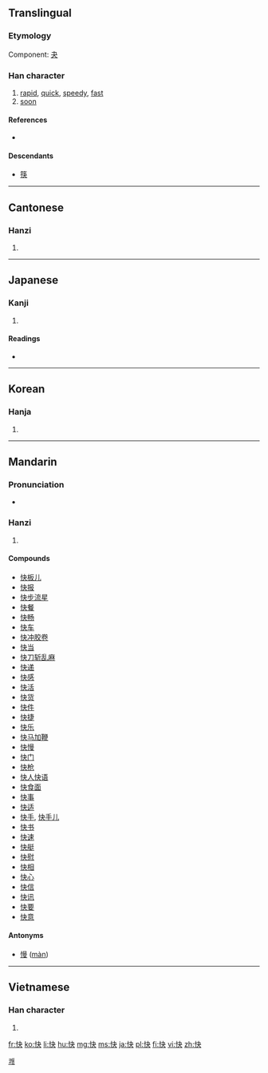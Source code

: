 ==Translingual==
===Etymology===
Component:  [[夬]]

===Han character===
{{Han char|rn=61|rad=心|as=04|sn=7|four=9503<sub>0</sub>|canj=心木大 (PDK)}}

# [[rapid]], [[quick]], [[speedy]], [[fast]]
# [[soon]]

====References====
* {{Han ref|kx=0377.290|dkj=10369|dj=0705.160|hdz=42278.110|uh=5FEB|ud=24555|bh=A7D6|bd=42966}}

====Descendants====
* [[筷]]

----

==Cantonese==

===Hanzi===
{{yue-hanzi|jyut=faai3|y=faai3}}

# {{defn|lang=yue|sort=心04}}

----

==Japanese==

===Kanji===
{{ja-kanji|grade=5|rs=心04}}

# {{defn|lang=ja|sort=心04}}

====Readings====
* {{ja-readings|on=[[かい]] (kai)|kun=[[こころよい]] (kokoroyoi)}}

----

==Korean==

===Hanja===
{{ko-hanja|hangeul=쾌|eumhun=|rv=kwae|mr=k'wae|y=khway}}

# {{defn|lang=ko|sort=心04}}

[[Category:Hanja readings|쾌]]

----

==Mandarin==

===Pronunciation===
* {{audio|zh-kuài.ogg|audio}}

===Hanzi===
{{cmn-hanzi|pin=[[kuài]] ([[kuai4]]), [[zhūn]] ([[zhun1]])|wg=k'uai<sup>4</sup>, chun<sup>1</sup>}}

# {{defn|lang=cmn|sort=心04}}

====Compounds====
* [[快板儿]]
* [[快报]]
* [[快步流星]]
* [[快餐]]
* [[快畅]]
* [[快车]]
* [[快冲胶卷]]
* [[快当]]
* [[快刀斩乱麻]]
* [[快递]]
* [[快感]]
* [[快活]]
* [[快货]]
* [[快件]]
* [[快捷]]
* [[快乐]]
* [[快马加鞭]]
* [[快慢]]
* [[快门]]
* [[快枪]]
* [[快人快语]]
* [[快食面]]
* [[快事]]
* [[快适]]
* [[快手]], [[快手儿]]
* [[快书]]
* [[快速]]
* [[快艇]]
* [[快慰]]
* [[快相]]
* [[快心]]
* [[快信]]
* [[快讯]]
* [[快要]]
* [[快意]]

====Antonyms====
*[[慢]] ([[màn]])

----

==Vietnamese==

===Han character===
{{vi-hantu|[[khoái]], [[khuấy]], [[khoáy]], [[sướng]]|rs=心04}}

# {{defn|lang=vi|sort=心04}}

[[fr:快]]
[[ko:快]]
[[li:快]]
[[hu:快]]
[[mg:快]]
[[ms:快]]
[[ja:快]]
[[pl:快]]
[[fi:快]]
[[vi:快]]
[[zh:快]]